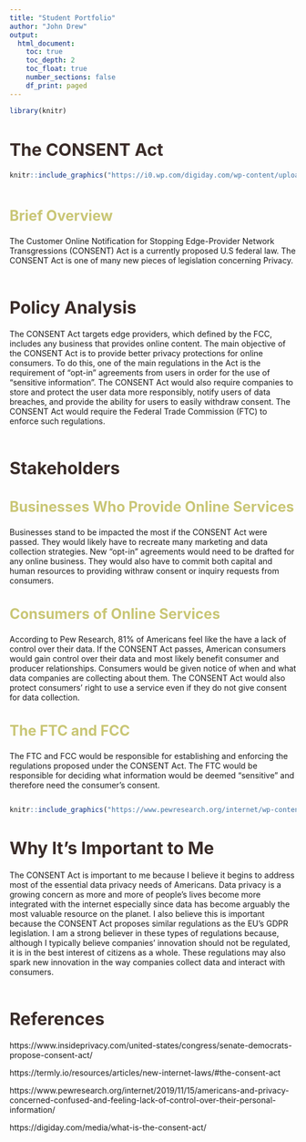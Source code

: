 ---
title: "Student Portfolio"
author: "John Drew"
output: 
  html_document:
    toc: true
    toc_depth: 2
    toc_float: true
    number_sections: false
    df_print: paged
---

<style type="text/css">
/* Title */
h1.title {
  color: #3A2C29;
  font-size:40px;
  font-weight: bold;
}
/* Level 1 header */
h1 {
  color: #3A2C29;
  font-size:30px;
}
/* Level 2 header */
h2 {
  color: #C9C675;
  font-size:25px;
}
/* Level 3 header */
h3 {
  color: #C9C675;
  font-size:20px;
}
/* Table of contents */
.list-group-item.active, .list-group-item.active:focus, .list-group-item.active:hover {
    z-index: 2;
    color: #fff;
    background-color: #C9C675;
    border-color: #337ab7;
</style>

```{r setup, include=FALSE}
library(knitr)
```

# The CONSENT Act

```{r, out.width = "600px", echo=FALSE}
knitr::include_graphics("https://i0.wp.com/digiday.com/wp-content/uploads/2017/10/29723649810_8cb4a06489_b.jpg?resize=1030%2C579&ssl=1")
```

```{r}

```

## Brief Overview

  The Customer Online Notification for Stopping Edge-Provider Network Transgressions (CONSENT) Act is a currently proposed U.S federal law.  The CONSENT Act is one of many new pieces of legislation concerning Privacy.

```{r}

```


# Policy Analysis

The CONSENT Act targets edge providers, which defined by the FCC, includes any business that provides online content.  The main objective of the CONSENT Act is to provide better privacy protections for online consumers.  To do this, one of the main regulations in the Act is the requirement of “opt-in” agreements from users in order for the use of “sensitive information”.    The CONSENT Act would also require companies to store and protect the user data more responsibly, notify users of data breaches, and provide the ability for users to easily withdraw consent.  The CONSENT Act would require the Federal Trade Commission (FTC) to enforce such regulations.
```{r}

```

# Stakeholders

## Businesses Who Provide Online Services
Businesses stand to be impacted the most if the CONSENT Act were passed.  They would likely have to recreate many marketing and data collection strategies.  New "opt-in" agreements would need to be drafted for any online business.  They would also have to commit both capital and human resources to providing withraw consent or inquiry requests from consumers.

## Consumers of Online Services
According to Pew Research, 81% of Americans feel like the have a lack of control over their data.  If the CONSENT Act passes, American consumers would gain control over their data and most likely benefit consumer and producer relationships.  Consumers would be given notice of when and what data companies are collecting about them.  The CONSENT Act would also protect consumers' right to use a service even if they do not give consent for data collection.

## The FTC and FCC
The FTC and FCC would be responsible for establishing and enforcing the regulations proposed under the CONSENT Act. The FTC would be responsible for deciding what information would be deemed "sensitive" and therefore need the consumer's consent.  


```{r}

```

```{r, out.width = "400px", echo=FALSE}
knitr::include_graphics("https://www.pewresearch.org/internet/wp-content/uploads/sites/9/2019/11/PI_2019.11.14_privacy_0-02-1.png")
```

# Why It's Important to Me

The CONSENT Act is important to me because I believe it begins to address most of the essential data privacy needs of Americans.  Data privacy is a growing concern as more and more of people's lives become more integrated with the internet especially since data has become arguably the most valuable resource on the planet.  I also believe this is important because the CONSENT Act proposes similar regulations as the EU's GDPR legislation.  I am a strong believer in these types of regulations because, although I typically believe companies' innovation should not be regulated, it is in the best interest of citizens as a whole.  These regulations may also spark new innovation in the way companies collect data and interact with consumers.

```{r}

```
# References

https://www.insideprivacy.com/united-states/congress/senate-democrats-propose-consent-act/

https://termly.io/resources/articles/new-internet-laws/#the-consent-act

https://www.pewresearch.org/internet/2019/11/15/americans-and-privacy-concerned-confused-and-feeling-lack-of-control-over-their-personal-information/

https://digiday.com/media/what-is-the-consent-act/
